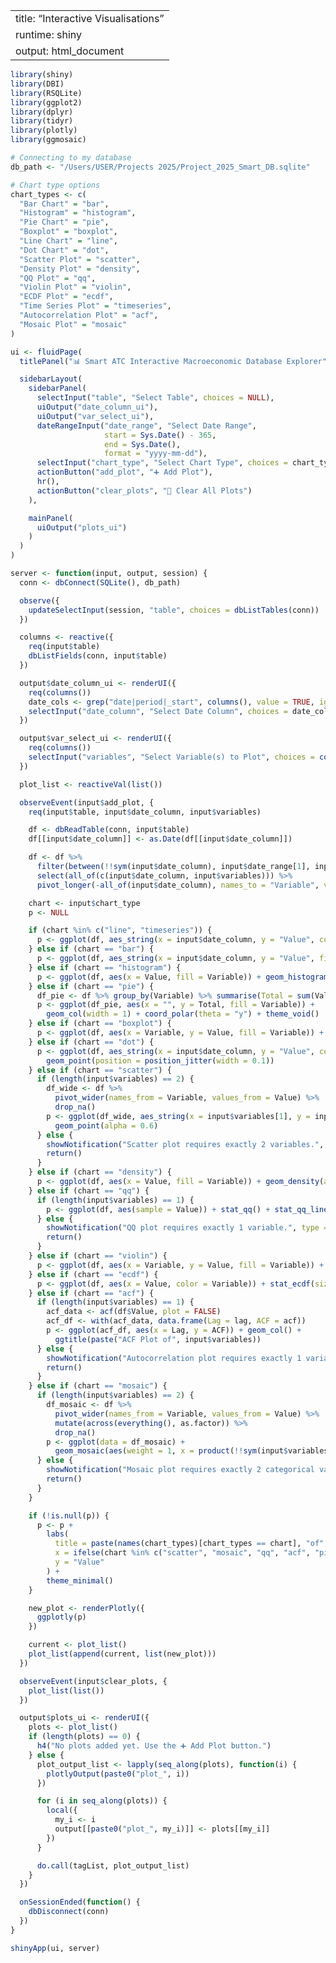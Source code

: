 
---
title: "Interactive Visualisations"
runtime: shiny
output: html_document
---



```r
library(shiny)
library(DBI)
library(RSQLite)
library(ggplot2)
library(dplyr)
library(tidyr)
library(plotly)
library(ggmosaic)

# Connecting to my database
db_path <- "/Users/USER/Projects 2025/Project_2025_Smart_DB.sqlite"

# Chart type options
chart_types <- c(
  "Bar Chart" = "bar",
  "Histogram" = "histogram",
  "Pie Chart" = "pie",
  "Boxplot" = "boxplot",
  "Line Chart" = "line",
  "Dot Chart" = "dot",
  "Scatter Plot" = "scatter",
  "Density Plot" = "density",
  "QQ Plot" = "qq",
  "Violin Plot" = "violin",
  "ECDF Plot" = "ecdf",
  "Time Series Plot" = "timeseries",
  "Autocorrelation Plot" = "acf",
  "Mosaic Plot" = "mosaic"
)

ui <- fluidPage(
  titlePanel("📊 Smart ATC Interactive Macroeconomic Database Explorer"),

  sidebarLayout(
    sidebarPanel(
      selectInput("table", "Select Table", choices = NULL),
      uiOutput("date_column_ui"),
      uiOutput("var_select_ui"),
      dateRangeInput("date_range", "Select Date Range",
                     start = Sys.Date() - 365,
                     end = Sys.Date(),
                     format = "yyyy-mm-dd"),
      selectInput("chart_type", "Select Chart Type", choices = chart_types),
      actionButton("add_plot", "➕ Add Plot"),
      hr(),
      actionButton("clear_plots", "🧹 Clear All Plots")
    ),

    mainPanel(
      uiOutput("plots_ui")
    )
  )
)

server <- function(input, output, session) {
  conn <- dbConnect(SQLite(), db_path)

  observe({
    updateSelectInput(session, "table", choices = dbListTables(conn))
  })

  columns <- reactive({
    req(input$table)
    dbListFields(conn, input$table)
  })

  output$date_column_ui <- renderUI({
    req(columns())
    date_cols <- grep("date|period|_start", columns(), value = TRUE, ignore.case = TRUE)
    selectInput("date_column", "Select Date Column", choices = date_cols)
  })

  output$var_select_ui <- renderUI({
    req(columns())
    selectInput("variables", "Select Variable(s) to Plot", choices = columns(), multiple = TRUE)
  })

  plot_list <- reactiveVal(list())

  observeEvent(input$add_plot, {
    req(input$table, input$date_column, input$variables)

    df <- dbReadTable(conn, input$table)
    df[[input$date_column]] <- as.Date(df[[input$date_column]])

    df <- df %>%
      filter(between(!!sym(input$date_column), input$date_range[1], input$date_range[2])) %>%
      select(all_of(c(input$date_column, input$variables))) %>%
      pivot_longer(-all_of(input$date_column), names_to = "Variable", values_to = "Value")

    chart <- input$chart_type
    p <- NULL

    if (chart %in% c("line", "timeseries")) {
      p <- ggplot(df, aes_string(x = input$date_column, y = "Value", color = "Variable")) + geom_line()
    } else if (chart == "bar") {
      p <- ggplot(df, aes_string(x = input$date_column, y = "Value", fill = "Variable")) + geom_col(position = "dodge")
    } else if (chart == "histogram") {
      p <- ggplot(df, aes(x = Value, fill = Variable)) + geom_histogram(alpha = 0.7, bins = 30, position = "identity")
    } else if (chart == "pie") {
      df_pie <- df %>% group_by(Variable) %>% summarise(Total = sum(Value, na.rm = TRUE))
      p <- ggplot(df_pie, aes(x = "", y = Total, fill = Variable)) +
        geom_col(width = 1) + coord_polar(theta = "y") + theme_void()
    } else if (chart == "boxplot") {
      p <- ggplot(df, aes(x = Variable, y = Value, fill = Variable)) + geom_boxplot()
    } else if (chart == "dot") {
      p <- ggplot(df, aes_string(x = input$date_column, y = "Value", color = "Variable")) +
        geom_point(position = position_jitter(width = 0.1))
    } else if (chart == "scatter") {
      if (length(input$variables) == 2) {
        df_wide <- df %>%
          pivot_wider(names_from = Variable, values_from = Value) %>%
          drop_na()
        p <- ggplot(df_wide, aes_string(x = input$variables[1], y = input$variables[2])) +
          geom_point(alpha = 0.6)
      } else {
        showNotification("Scatter plot requires exactly 2 variables.", type = "error")
        return()
      }
    } else if (chart == "density") {
      p <- ggplot(df, aes(x = Value, fill = Variable)) + geom_density(alpha = 0.5)
    } else if (chart == "qq") {
      if (length(input$variables) == 1) {
        p <- ggplot(df, aes(sample = Value)) + stat_qq() + stat_qq_line()
      } else {
        showNotification("QQ plot requires exactly 1 variable.", type = "error")
        return()
      }
    } else if (chart == "violin") {
      p <- ggplot(df, aes(x = Variable, y = Value, fill = Variable)) + geom_violin()
    } else if (chart == "ecdf") {
      p <- ggplot(df, aes(x = Value, color = Variable)) + stat_ecdf(size = 1)
    } else if (chart == "acf") {
      if (length(input$variables) == 1) {
        acf_data <- acf(df$Value, plot = FALSE)
        acf_df <- with(acf_data, data.frame(Lag = lag, ACF = acf))
        p <- ggplot(acf_df, aes(x = Lag, y = ACF)) + geom_col() +
          ggtitle(paste("ACF Plot of", input$variables))
      } else {
        showNotification("Autocorrelation plot requires exactly 1 variable.", type = "error")
        return()
      }
    } else if (chart == "mosaic") {
      if (length(input$variables) == 2) {
        df_mosaic <- df %>%
          pivot_wider(names_from = Variable, values_from = Value) %>%
          mutate(across(everything(), as.factor)) %>%
          drop_na()
        p <- ggplot(data = df_mosaic) +
          geom_mosaic(aes(weight = 1, x = product(!!sym(input$variables[1])), fill = !!sym(input$variables[2])))
      } else {
        showNotification("Mosaic plot requires exactly 2 categorical variables.", type = "error")
        return()
      }
    }

    if (!is.null(p)) {
      p <- p +
        labs(
          title = paste(names(chart_types)[chart_types == chart], "of", paste(input$variables, collapse = ", ")),
          x = ifelse(chart %in% c("scatter", "mosaic", "qq", "acf", "pie"), "", input$date_column),
          y = "Value"
        ) +
        theme_minimal()
    }

    new_plot <- renderPlotly({
      ggplotly(p)
    })

    current <- plot_list()
    plot_list(append(current, list(new_plot)))
  })

  observeEvent(input$clear_plots, {
    plot_list(list())
  })

  output$plots_ui <- renderUI({
    plots <- plot_list()
    if (length(plots) == 0) {
      h4("No plots added yet. Use the ➕ Add Plot button.")
    } else {
      plot_output_list <- lapply(seq_along(plots), function(i) {
        plotlyOutput(paste0("plot_", i))
      })

      for (i in seq_along(plots)) {
        local({
          my_i <- i
          output[[paste0("plot_", my_i)]] <- plots[[my_i]]
        })
      }

      do.call(tagList, plot_output_list)
    }
  })

  onSessionEnded(function() {
    dbDisconnect(conn)
  })
}

shinyApp(ui, server)


```

